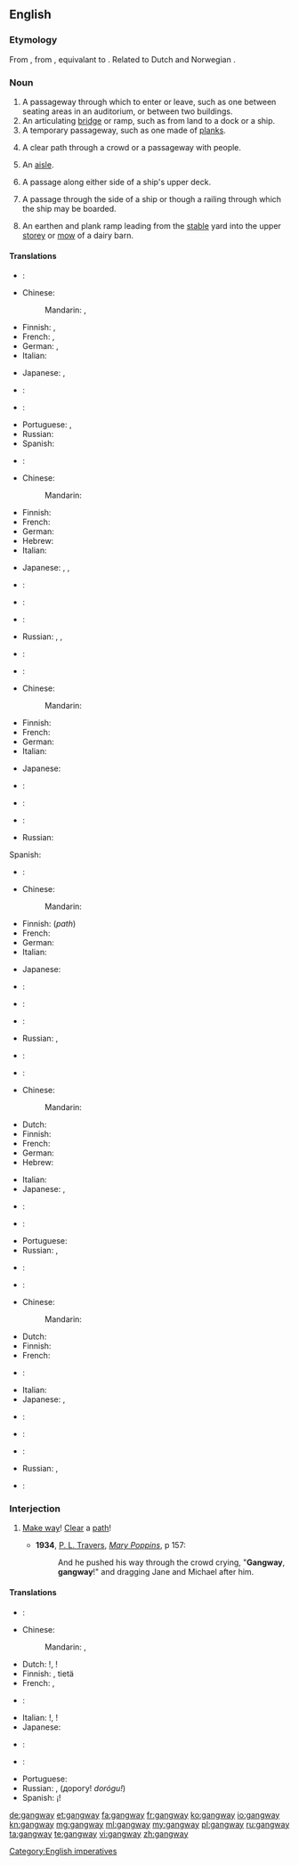 ==English==

===Etymology===
From {{etyl|enm|en}}, from {{etyl|ang|en}} {{term|gangweg||passageway, thoroughfare|lang=ang}}, equivalant to {{compound|gang|way}}. Related to Dutch {{term|gang||hallway|lang=nl}} and Norwegian {{term|gang||hallway|lang=no}}.

===Noun===
{{en-noun}}

# A passageway through which to enter or leave, such as one between seating areas in an auditorium, or between two buildings.
# An articulating [[bridge]] or ramp, such as from land to a dock or a ship.
# A temporary passageway, such as one made of [[plank]]s.
# {{rare|obsolete|except|_|dialectal}} A clear path through a crowd or a passageway with people.
# {{British}} An [[aisle]].
# {{context|nautical}} A passage along either side of a ship's upper deck.
# {{context|nautical}} A passage through the side of a ship or though a railing through which the ship may be boarded.
# {{context|agricultural}} An earthen and plank ramp leading from the [[stable]] yard into the upper [[storey]] or [[mow]] of a dairy barn.

====Translations====
{{trans-top|passageway}}
* {{trreq|ar}}:
* Chinese:
*: Mandarin: {{t|cmn|過道}}, {{t|cmn|过道|tr=guòdào}}
* Finnish: {{t+|fi|käytävä}},  {{t-|fi|kulkutie}}
* French: {{t+|fr|passerelle|f}}, {{t+|fr|passage|m}}
* German: {{t+|de|Gang|m}}, {{t+|de|Gangway|f}}
* Italian: {{t+|it|corridoio|m}}
{{trans-mid}}
* Japanese: {{t-|ja|舷門|tr=げんもん, genmon|sc=Jpan}}, {{t-|ja|通路|tr=つうろ, tsūro|sc=Jpan}}
* {{trreq|ko}}:
* {{trreq|pl}}:
* Portuguese: {{t+|pt|passagem|f}}, {{t+|pt|passadiço|m}}
* Russian: {{t+|ru|проход|m|tr=proxód}}
* Spanish: {{t+|es|corredor|m}}
{{trans-bottom}}

{{trans-top|temporary bridge}}
* {{trreq|ar}}:
* Chinese:
*: Mandarin: {{t|cmn|舷梯|tr=xiántī}}
* Finnish: {{t-|fi|lankonki}}
* French: {{t+|fr|passage|m}}
* German: {{t+|de|Gangway|f}}
* Hebrew: {{t-|he|כבש עליה|sc=Hebr}}
* Italian: {{t+|it|plancia|f}}
{{trans-mid}}
* Japanese: {{t-|ja|タラッブ|tr=tarappu|sc=Jpan}}, {{t-|ja|舷梯|tr=げんてい, gentei|sc=Jpan}}, {{t-|ja|タラッブ|tr=tarappu|sc=Jpan}}
* {{trreq|ko}}:
* {{trreq|pl}}:
* {{trreq|pt}}:
* Russian: {{t+|ru|трап|m|tr=trap}}, {{t-|ru|сходни|f-p|tr=sxódni}}, {{t+|ru|выход|m|tr=výxod}}
* {{trreq|es}}:
{{trans-bottom}}

{{trans-top|temporary plank bridge, path, or passageway}}
* {{trreq|ar}}:
* Chinese:
*: Mandarin: {{t|cmn|木板道|tr=mùbǎndào}}
* Finnish: {{t-|fi|lankonki}}
* French: {{t+|fr|passage|m}}
* German: {{t+|de|Landungsbrücke|f}}
* Italian: {{t+|it|plancia}}
{{trans-mid}}
* Japanese: {{t-|ja|歩み板|tr=あゆみいた, ayumiita|sc=Jpan}}
* {{trreq|ko}}:
* {{trreq|pl}}:
* {{trreq|pt}}:
* Russian: {{t+|ru|трап|m|tr=trap}}
Spanish: {{t+|es|pasadizo|m}}
{{trans-bottom}}

{{trans-top|clear path through a crowd}}
* {{trreq|ar}}:
* Chinese:
*: Mandarin: {{t|cmn|通道|tr=tōngdào}}
* Finnish: {{t-|fi|kulkutie}} (''path'')
* French: {{t+|fr|passage|m}}
* German: {{t+|de|Durchgang|m}}
* Italian: {{t+|it|largo}}
{{trans-mid}}
* Japanese: {{t-|ja|通路|tr=つうろ, tsūro|sc=Jpan}}
* {{trreq|ko}}:
* {{trreq|pl}}:
* {{trreq|pt}}:
* Russian: {{t+|ru|выход|m|tr=výxod}}, {{t+|ru|проход|m|tr=proxód}}
* {{trreq|es}}:
{{trans-bottom}}

{{trans-see|aisle}}

{{trans-top|nautical: passage on upper deck}}
* {{trreq|ar}}:
* Chinese:
*: Mandarin: {{t|cmn|舷梯|tr=xiántī}}
* Dutch: {{t-|nl|gangboord}}
* Finnish: {{t-|fi|kävelykansi}}
* French: {{t+|fr|passavant|m}}
* German: {{t+|de|Gangway|f}}
* Hebrew: {{t-|he|כבש עליה|m|tr=kebesh alya|sc=Hebr}}
{{trans-mid}}
* Italian: {{t-|it|barcarizzo}}
* Japanese: {{t-|ja|舷梯|tr=げんてい, gentei|sc=Jpan}}, {{t-|ja|タラッブ|tr=tarappu|sc=Jpan}}
* {{trreq|ko}}:
* {{trreq|pl}}:
* Portuguese: {{t+|pt|portaló|m}}
* Russian: {{t+|ru|трап|m|tr=trap}}, {{t+|ru|шкафут|m|tr=škafút}}
* {{trreq|es}}:
{{trans-bottom}}

{{trans-top|nautical: passage through the side of a ship}}
* {{trreq|ar}}:
* Chinese:
*: Mandarin: {{t|cmn|舷梯|tr=xiántī}}
* Dutch: {{t-|nl|valreep}}
* Finnish: {{t-|fi|maihinnousuportti}}
* French: {{t|fr|passerelle|f}}
* {{trreq|de}}:
{{trans-mid}}
* Italian: {{t-|it|barcarizzo}}
* Japanese: {{t-|ja|舷梯|tr=げんてい, gentei|sc=Jpan}}, {{t-|ja|タラッブ|tr=tarappu|sc=Jpan}}
* {{trreq|ko}}:
* {{trreq|pl}}:
* {{trreq|pt}}:
* Russian: {{t+|ru|трап|m|tr=trap}},  {{t-|ru|сходни|f-p|tr=sxódni}}
* {{trreq|es}}:
{{trans-bottom}}

===Interjection===
{{en-interj}}

# {{context|to a crowd}} [[make way|Make way]]! [[clear|Clear]] a [[path]]!
#* '''1934''', [[w:P. L. Travers|P. L. Travers]], [[w:Mary Poppins|''Mary Poppins'']], p 157:
#*: And he pushed his way through the crowd crying, "'''Gangway''', '''gangway'''!" and dragging Jane and Michael after him.

====Translations====
{{trans-top|make way}}
* {{trreq|ar}}:
* Chinese:
*: Mandarin: {{t|cmn|借過}}, {{t|cmn|借过|tr=jièguò}}
* Dutch: {{t-|nl|opzij}}!, {{t-|nl|aan de kant}}!
* Finnish: {{t-|fi|tietä}}, {{t-|fi|tehkää}} tietä
* French: {{t|fr|écartez-vous}}, {{t|fr|laissez passer}}
* {{trreq|de}}:
{{trans-mid}}
* Italian: {{t|it|pista}}!, {{t|it|fate largo}}!
* Japanese: {{t-|ja|通す|tr=とおして, tō shite|alt=通して|sc=Jpan}}
* {{trreq|ko}}:
* {{trreq|pl}}:
* Portuguese: {{t-|pt|abram alas}}
* Russian: {{t+|ru|проход|m|tr=proxód}}, {{t+|ru|дорога|m|tr=doróga}} (дорогу! ''dorógu!'')
* Spanish: ¡{{t-|es|A un lado}}!
{{trans-bottom}}

[[Category:English imperatives]]

[[de:gangway]]
[[et:gangway]]
[[fa:gangway]]
[[fr:gangway]]
[[ko:gangway]]
[[io:gangway]]
[[kn:gangway]]
[[mg:gangway]]
[[ml:gangway]]
[[my:gangway]]
[[pl:gangway]]
[[ru:gangway]]
[[ta:gangway]]
[[te:gangway]]
[[vi:gangway]]
[[zh:gangway]]